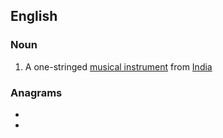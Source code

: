 ==English==

===Noun===
{{en-noun}}

# {{lb|en|musical instruments}} A one-stringed [[musical instrument]] from [[India]]

===Anagrams===
* {{l|en|acater}}
* {{l|en|cerata}}